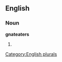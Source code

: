==English==

===Noun===
'''gnateaters'''

# {{plural of|[[gnateater]]}}

[[Category:English plurals]]